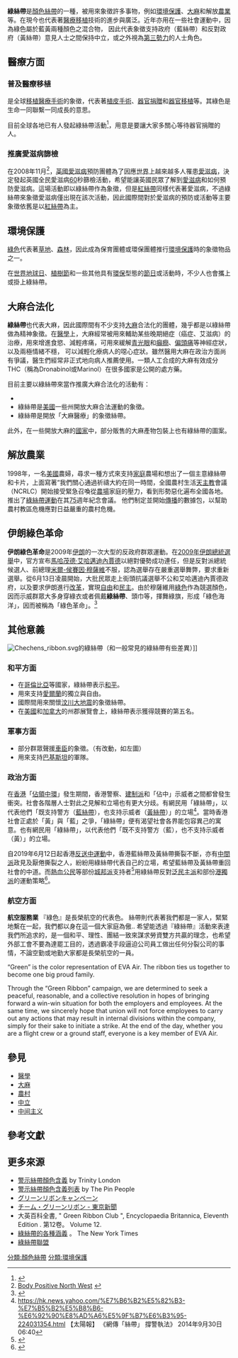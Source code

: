 {{Infobox Non-profit
| Non-profit_name = 綠絲帶
| Non-profit_type = 
| Non-profit_logo = [[File:Green_ribbon.svg|150px]]
| founded_date = 
| founder = 
| location = 
| key_people = 
| area_served = 
| focus = 
| method = 
| revenue =
| num_employees = 
| slogan = 
| homepage = 
}}

'''綠絲帶'''是[[顏色絲帶|顏色絲帶]]的一種，被用來象徵許多事物，例如[[環境保護|環境保護]]、[[大麻|大麻]]和解放[[農業|農業]]等。在現今也代表著[[醫療|醫療]][[器官移植|移植]]技術的進步與廣泛。近年亦用在一些社會運動中，因為綠色屬於藍黃兩種顏色之混合物， 因此代表象徵支持政府（藍絲帶）和反對政府（黃絲帶）意見人士之間保持中立，或之外視為[[第三勢力|第三勢力]]的人士角色。

== 醫療方面 ==
=== 普及醫療移植 ===
是全球[[器官移植|移植]][[醫療|醫療]][[手術|手術]]的象徵，代表著[[植皮|植皮]][[手術|手術]]、[[器官捐贈|器官捐贈]]和[[器官移植|器官移植]]等。其綠色是生命一同聯繫一同成長的意思。

目前全球各地已有人發起綠絲帶活動<ref>{{Cite web |url=http://www.green-ribbon.jp/ |title=存档副本 |accessdate=2010-05-05 |archive-date=2010-05-10 |archive-url=https://web.archive.org/web/20100510154550/http://www.green-ribbon.jp/ |dead-url=no }}</ref>，用意是要讓大家多關心等待器官捐贈的人。

=== 推廣愛滋病篩檢 ===
在2008年11月<ref>[http://www.bpnw.org.uk/ Body Positive North West] {{webarchive|url=https://web.archive.org/web/20081202014603/http://bpnw.org.uk/ |date=2008-12-02 }}</ref>，[[英國|英國]][[愛滋病|愛滋病]]預防團體為了因應[[世界|世界]]上越來越多人罹患[[愛滋病|愛滋病]]，決定發起英國全民愛滋病[[60|60]]秒篩檢活動，希望能讓英國民眾了解到[[愛滋病|愛滋病]]和如何預防愛滋病。這場活動即以綠絲帶作為象徵，但是[[紅絲帶|紅絲帶]]同樣代表著愛滋病，不過綠絲帶來象徵愛滋病僅出現在該次活動，因此國際間對於愛滋病的預防或活動等主要象徵依舊是以[[紅絲帶|紅絲帶]]為主。

== 環境保護 ==
[[綠色|綠色]]代表著[[草地|草地]]、[[森林|森林]]，因此成為保育團體或環保團體推行[[環境保護|環境保護]]時的象徵物品之一。

在[[世界地球日|世界地球日]]、[[植樹節|植樹節]]和一些其他具有[[環保|環保]]型態的[[節日|節日]]或活動時，不少人也會攜上或掛上綠絲帶。

== 大麻合法化 ==
'''綠絲帶'''也代表大麻，因此國際間有不少支持[[大麻|大麻]]合法化的團體，幾乎都是以綠絲帶做為精神象徵。在[[醫學|醫學]]上，大麻經常被用來輔助某些晚期絕症（癌症、艾滋病）的治療，用來增進食慾、減輕疼痛，可用來緩解[[青光眼|青光眼]]和[[癲癇|癲癇]]、[[偏頭痛|偏頭痛]]等神經症狀，以及兩極情緒不穩， 可以減輕化療病人的噁心症狀。雖然醫用大麻在政治方面尚有爭議，醫生們經常非正式地向病人推薦使用。一類人工合成的大麻有效成分THC（稱為Dronabinol或Marinol）在很多國家是公開的處方藥。

目前主要以綠絲帶來當作推廣大麻合法化的活動有：

*{{fact|綠絲帶是[[印度|印度]]和一些[[南美洲|南美洲]][[國家|國家]]支持[[大麻脂|大麻脂]]、[[大麻煙|大麻煙]]或其他[[大麻|大麻]]產物能合法的象徵之一。}}
*綠絲帶是[[美國|美國]]一些州開放大麻合法運動的象徵。
*綠絲帶是開放「大麻醫療」的象徵絲帶。

此外，在一些開放大麻的[[國家|國家]]中，部分販售的大麻產物包裝上也有綠絲帶的圖案。

== 解放農業 ==
1998年，一名[[美國|美國]]農婦，尋求一種方式來支持[[家庭|家庭]]農場和想出了一個主意綠絲帶和卡片，上面寫著“我們關心通過祈禱大約在同一時間，全國農村生活[[天主教|天主教]]會議（NCRLC）開始接受緊急召喚從[[農場|農場]]家庭的壓力，看到形勢惡化遍布全國各地。 推出了[[顏色革命|綠絲帶運動]]在其[[75|75]]週年紀念會議。 他們制定並開始[[傳播|傳播]]的數據包，以幫助農村教區危機應對日益嚴重的農村危機。

== 伊朗綠色革命 ==
{{see also|伊朗綠色革命}}

'''伊朗綠色革命'''是2009年[[伊朗|伊朗]]的一次大型的反政府群眾運動。在[[2009年伊朗總統選舉|2009年伊朗總統選舉]]中，官方宣布[[馬哈茂德·艾哈邁迪內賈德|馬哈茂德·艾哈邁迪內賈德]]以絕對優勢成功連任，但是反對派總統候選人、前總理[[米爾-侯賽因·穆薩維|米爾-侯賽因·穆薩維]]不服，認為選舉存在嚴重選舉舞弊，要求重新選舉。從6月13日凌晨開始，大批民眾走上街頭抗議選舉不公和艾哈邁迪內賈德政府，以及要求伊朗進行[[改革|改革]]，實現[[自由|自由]]和[[民主|民主]]。由於穆薩維用[[綠色|綠色]]作為競選顏色，因而示威群眾大多身穿綠衣或者佩戴'''綠絲帶'''、頭巾等，揮舞綠旗，形成「綠色海洋」，因而被稱為「綠色革命」。<ref>{{cite news |url=http://www.nytimes.com/2009/05/31/world/middleeast/31iran.html |title=Iranian Candidate Taps Student Woes |date=May 30, 2009 |publisher=The New York Times |accessdate=2009-06-05 |first=Nazila |last=Fathi |archive-date=2018-01-27 |archive-url=https://web.archive.org/web/20180127073237/http://www.nytimes.com/2009/05/31/world/middleeast/31iran.html |dead-url=no }}</ref>

== 其他意義 ==
[[Image:Chechens_ribbon.svg|thumb]]的綠絲帶（和一般常見的綠絲帶有些差異）]]

=== 和平方面 ===
*在[[哥倫比亞|哥倫比亞]]等國家，綠絲帶表示[[和平|和平]]。
*用來支持[[愛爾蘭|愛爾蘭]]的獨立與自由。
*國際間用來關懷[[汶川大地震|汶川大地震]]的象徵絲帶。
*在[[美國|美國]]和[[加拿大|加拿大]]的州郡展覽會上，綠絲帶表示獲得競賽的第五名。

=== 軍事方面 ===
*部分群眾聲援[[車臣|車臣]]的象徵。（有改動，如左圖）
*用來支持[[巴基斯坦|巴基斯坦]]的軍隊。

=== 政治方面 ===
在[[香港|香港]]「[[讓愛與和平佔領中環|佔領中環]]」發生期間，香港警察、[[建制派_(香港)|建制派]]和「佔中」示威者之間都曾發生衝突。社會各階層人士對此之見解和立場也有更大分歧。有網民用「綠絲帶」，以代表他們「既支持警方（[[蓝丝带|藍絲帶]]），也支持示威者（[[黃絲帶|黃絲帶]]）」的立場<ref> https://hk.news.yahoo.com/%E7%B6%B2%E5%82%B3-%E7%B5%B2%E5%B8%B6-%E6%92%90%E8%AD%A6%E5%9F%B7%E6%B3%95-224031354.html 【太陽報】 《網傳「絲帶」 撐警執法》 2014年9月30日 06:40 </ref>。當時香港社會正處於「黃」與「藍」之爭，「綠絲帶」便有渴望社會各界能包容異己的寓意。也有網民用「綠絲帶」，以代表他們「既不支持警方（藍），也不支持示威者（黃）」的立場。

自2019年6月12日起香港[[反送中運動|反送中運動]]中，香港藍絲帶及黃絲帶撕裂不斷，亦有[[中間派_(香港)|中間派]]政見及厭倦撕裂之人，紛紛用綠絲帶代表自己的立場，希望藍絲帶及黃絲帶重回社會的中道。而[[熱血公民|熱血公民]]等部份[[城邦派|城邦派]]支持者<ref>{{Cite web |url=https://facebook.com/archuoic/posts/445784356007712 |title=Facebook：OIC 親子丼 |accessdate=2020-03-03 |archive-date=2020-03-03 |archive-url=https://web.archive.org/web/20200303145813/https://www.facebook.com/archuoic/posts/445784356007712 |dead-url=no }}</ref>用綠絲帶反對[[泛民主派|泛民主派]]和部份[[港獨派|港獨派]]的運動策略<ref>{{Cite web |url=https://facebook.com/SGEAorg/posts/206730864020255 |title=Facebook：南金東箭 |accessdate=2020-03-03 |archive-date=2020-03-03 |archive-url=https://web.archive.org/web/20200303144805/https://www.facebook.com/SGEAorg/posts/206730864020255 |dead-url=no }}</ref>。

=== 航空方面 ===

'''航空服務業'''
『綠色』是長榮航空的代表色。
絲帶則代表著我們都是一家人，緊緊地繫在一起，我們都以身在這一個大家庭為傲..
希望能透過『綠絲帶』活動來表達我們所追求的，是一個和平、理性、團結一致來謀求勞資雙方共贏的理念，也希望外部工會不要為達罷工目的，透過霸凌手段逼迫公司員工做出任何分裂公司的事情，不論空勤或地勤大家都是長榮航空的一員。

{{TransH}}
“Green” is the color representation of EVA Air.
The ribbon ties us together to become one big proud family.

Through the “Green Ribbon” campaign, we are determined to seek a peaceful, reasonable, and a collective resolution in hopes of bringing forward a win-win situation for both the employers and employees. At the same time, we sincerely hope that union will not force employees to carry out any actions that may result in internal divisions within the company, simply for their sake to initiate a strike. At the end of the day, whether you are a flight crew or a ground staff, everyone is a key member of EVA Air.
{{TransF}}

== 參見 ==
*[[醫學|醫學]]
*[[大麻|大麻]]
*[[農村|農村]]
*[[中立|中立]]
*[[中间主义|中间主义]]

== 參考文獻 ==
{{reflist}}

==更多來源==
*[https://web.archive.org/web/20080102060411/http://www.trinitylondon.com/awareness-ribbon-meanings.asp 警示絲帶顏色含義] by Trinity London
*[https://web.archive.org/web/20090124062317/http://thepinpeople.com/awarenessribboncolors.html 警示絲帶顏色含義列表] by The Pin People
*[http://www.green-ribbon.jp/ グリーンリボンキャンペーン] {{Wayback|url=http://www.green-ribbon.jp/ |date=20100510154550 }}
*[https://web.archive.org/web/20110220063715/http://www.tokyo-np.co.jp/event/sp/team_greenribbon/index.html チーム・グリーンリボン - 東京新聞]
*大英百科全書, " Green Ribbon Club ", Encyclopaedia Britannica, Eleventh Edition . 第12卷。 Volume 12. 
*[http://www.nytimes.com/2009/05/31/world/middleeast/31iran.html 綠絲帶的各種涵義] {{Wayback|url=http://www.nytimes.com/2009/05/31/world/middleeast/31iran.html |date=20180127073237 }} 。 The New York Times     
*[http://www.nytimes.com/2009/05/31/world/middleeast/31iran.html 綠絲帶聯盟] {{Wayback|url=http://www.nytimes.com/2009/05/31/world/middleeast/31iran.html |date=20180127073237 }}

{{Awareness ribbon}}
[[分類:顏色絲帶|分類:顏色絲帶]]
[[分類:環境保護|分類:環境保護]]